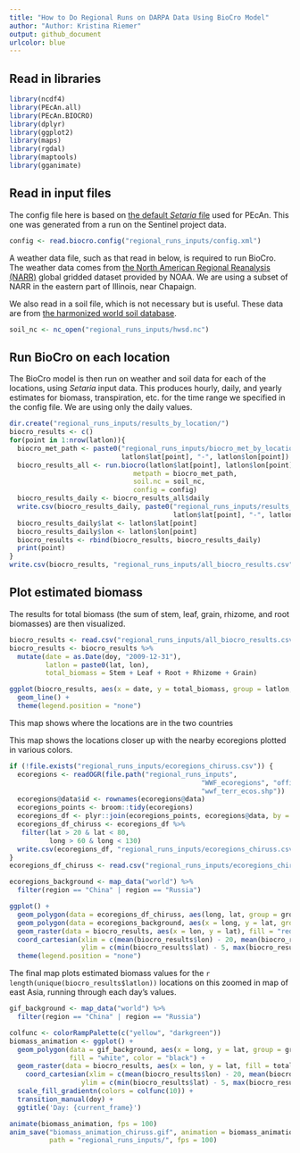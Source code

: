 ```yaml
---
title: "How to Do Regional Runs on DARPA Data Using BioCro Model"
author: "Author: Kristina Riemer"
output: github_document
urlcolor: blue
---
```


## Read in libraries

```r
library(ncdf4)
library(PEcAn.all)
library(PEcAn.BIOCRO)
library(dplyr)
library(ggplot2)
library(maps)
library(rgdal)
library(maptools)
library(gganimate)
```

## Read in input files

The config file here is based on [the default *Setaria* file](https://github.com/PecanProject/pecan/blob/ac5aef2e755a8961591196428753eb184fb4c6cb/models/biocro/inst/extdata/defaults/setaria.xml) used for PEcAn. This one was generated from a run on the Sentinel project data. 
```r
config <- read.biocro.config("regional_runs_inputs/config.xml")
```

A weather data file, such as that read in below, is required to run BioCro. The weather data comes from [the North American Regional Reanalysis (NARR)](https://www.esrl.noaa.gov/psd/data/gridded/data.narr.html) global gridded dataset provided by NOAA. We are using a subset of NARR in the eastern part of Illinois, near Chapaign. 

We also read in a soil file, which is not necessary but is useful. These data are from [the harmonized world soil database](http://www.fao.org/soils-portal/soil-survey/soil-maps-and-databases/harmonized-world-soil-database-v12/en/). 
```r

soil_nc <- nc_open("regional_runs_inputs/hwsd.nc")
```



## Run BioCro on each location

The BioCro model is then run on weather and soil data for each of the locations, using *Setaria* input data. This produces hourly, daily, and yearly estimates for biomass, transpiration, etc. for the time range we specified in the config file. We are using only the daily values. 
```r
dir.create("regional_runs_inputs/results_by_location/")
biocro_results <- c()
for(point in 1:nrow(latlon)){
  biocro_met_path <- paste0("regional_runs_inputs/biocro_met_by_location/biocromet-", 
                            latlon$lat[point], "-", latlon$lon[point])
  biocro_results_all <- run.biocro(latlon$lat[point], latlon$lon[point],
                               metpath = biocro_met_path,
                               soil.nc = soil_nc,
                               config = config)
  biocro_results_daily <- biocro_results_all$daily
  write.csv(biocro_results_daily, paste0("regional_runs_inputs/results_by_location/daily-", 
                                         latlon$lat[point], "-", latlon$lon[point], ".csv"))
  biocro_results_daily$lat <- latlon$lat[point]
  biocro_results_daily$lon <- latlon$lon[point]
  biocro_results <- rbind(biocro_results, biocro_results_daily)
  print(point)
}
write.csv(biocro_results, "regional_runs_inputs/all_biocro_results.csv")
```

## Plot estimated biomass

The results for total biomass (the sum of stem, leaf, grain, rhizome, and root biomasses) are then visualized. 
```r
biocro_results <- read.csv("regional_runs_inputs/all_biocro_results.csv")
biocro_results <- biocro_results %>% 
  mutate(date = as.Date(doy, "2009-12-31"), 
         latlon = paste0(lat, lon), 
         total_biomass = Stem + Leaf + Root + Rhizome + Grain)

ggplot(biocro_results, aes(x = date, y = total_biomass, group = latlon, color = latlon)) +
  geom_line() +
  theme(legend.position = "none")
```

This map shows where the locations are in the two countries


This map shows the locations closer up with the nearby ecoregions plotted in various colors. 
```r
if (!file.exists("regional_runs_inputs/ecoregions_chiruss.csv")) {
  ecoregions <- readOGR(file.path("regional_runs_inputs", 
                                                "WWF_ecoregions", "official", 
                                                "wwf_terr_ecos.shp"))
  ecoregions@data$id <- rownames(ecoregions@data)
  ecoregions_points <- broom::tidy(ecoregions)
  ecoregions_df <- plyr::join(ecoregions_points, ecoregions@data, by = "id")
  ecoregions_df_chiruss <- ecoregions_df %>% 
   filter(lat > 20 & lat < 80,
          long > 60 & long < 130)
  write.csv(ecoregions_df, "regional_runs_inputs/ecoregions_chiruss.csv")
}
ecoregions_df_chiruss <- read.csv("regional_runs_inputs/ecoregions_chiruss.csv")

ecoregions_background <- map_data("world") %>% 
  filter(region == "China" | region == "Russia") 

ggplot() +
  geom_polygon(data = ecoregions_df_chiruss, aes(long, lat, group = group, fill = ECO_NAME)) +
  geom_polygon(data = ecoregions_background, aes(x = long, y = lat, group = group), fill = NA, color = "black") +
  geom_raster(data = biocro_results, aes(x = lon, y = lat), fill = "red") +
  coord_cartesian(xlim = c(mean(biocro_results$lon) - 20, mean(biocro_results$lon) + 20), 
                  ylim = c(min(biocro_results$lat) - 5, max(biocro_results$lat) + 5)) +
  theme(legend.position = "none")
```

The final map plots estimated biomass values for the `r length(unique(biocro_results$latlon))` locations on this zoomed in map of east Asia, running through each day's values. 

```r
gif_background <- map_data("world") %>% 
  filter(region == "China" | region == "Russia")

colfunc <- colorRampPalette(c("yellow", "darkgreen"))
biomass_animation <- ggplot() +
  geom_polygon(data = gif_background, aes(x = long, y = lat, group = group), 
               fill = "white", color = "black") +
  geom_raster(data = biocro_results, aes(x = lon, y = lat, fill = total_biomass)) +
    coord_cartesian(xlim = c(mean(biocro_results$lon) - 20, mean(biocro_results$lon) + 20), 
                  ylim = c(min(biocro_results$lat) - 5, max(biocro_results$lat) + 5)) +
  scale_fill_gradientn(colors = colfunc(10)) +
  transition_manual(doy) +
  ggtitle('Day: {current_frame}')

animate(biomass_animation, fps = 100)
anim_save("biomass_animation_chiruss.gif", animation = biomass_animation, 
          path = "regional_runs_inputs/", fps = 100)
```
